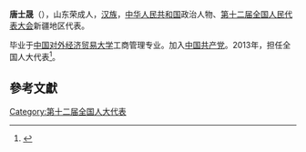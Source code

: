 '''唐士晟'''（{{bd|1959年||}}），山东荣成人，[[汉族|汉族]]，[[中华人民共和国|中华人民共和国]]政治人物、[[第十二届全国人民代表大会|第十二届全国人民代表大会]]新疆地区代表。

毕业于[[中国对外经济贸易大学|中国对外经济贸易大学]]工商管理专业。加入[[中国共产党|中国共产党]]。2013年，担任全国人大代表<ref>{{cite news|title=全国人大代表信息-唐士晟|url=http://210.82.31.1:8084/delegate/viewDelegate.action?dbid=122648|accessdate=2013-04-05|newspaper=全国人大网|archive-url=https://web.archive.org/web/20180929042055/http://www.npc.gov.cn/delegate/viewDelegate.action?dbid=122648|archive-date=2018-09-29|dead-url=yes}}</ref>。

==參考文獻==
{{reflist}}
{{中国政治人物小作品}}

[[Category:第十二届全国人大代表|Category:第十二届全国人大代表]]